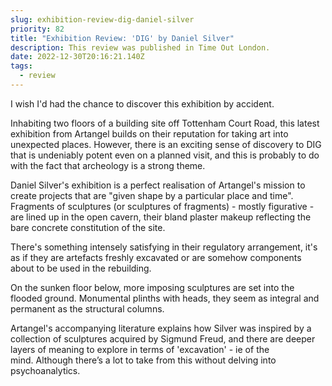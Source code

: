 ```yaml
---
slug: exhibition-review-dig-daniel-silver
priority: 82
title: "Exhibition Review: 'DIG' by Daniel Silver"
description: This review was published in Time Out London.
date: 2022-12-30T20:16:21.140Z
tags:
  - review
---
```

I wish I'd had the chance to discover this exhibition by accident.

Inhabiting two floors of a building site off Tottenham Court Road, this latest exhibition from Artangel builds on their reputation for taking art into unexpected places. However, there is an exciting sense of discovery to DIG that is undeniably potent even on a planned visit, and this is probably to do with the fact that archeology is a strong theme.

Daniel Silver's exhibition is a perfect realisation of Artangel's mission to create projects that are "given shape by a particular place and time". Fragments of sculptures (or sculptures of fragments) - mostly figurative - are lined up in the open cavern, their bland plaster makeup reflecting the bare concrete constitution of the site. 

There's something intensely satisfying in their regulatory arrangement, it's as if they are artefacts freshly excavated or are somehow components about to be used in the rebuilding.

On the sunken floor below, more imposing sculptures are set into the flooded ground. Monumental plinths with heads, they seem as integral and permanent as the structural columns.

Artangel's accompanying literature explains how Silver was inspired by a collection of sculptures acquired by Sigmund Freud, and there are deeper layers of meaning to explore in terms of 'excavation' - ie of the mind. Although there’s a lot to take from this without delving into psychoanalytics.